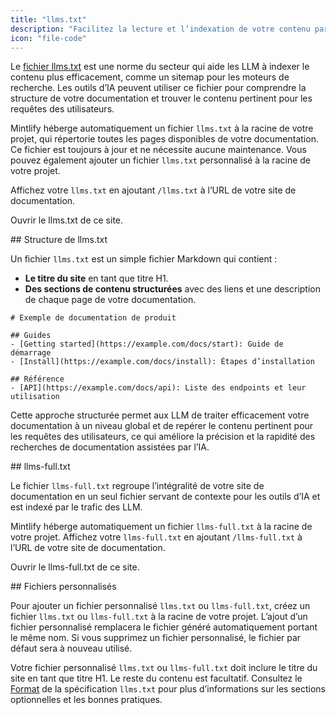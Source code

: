 ```yaml
---
title: "llms.txt"
description: "Facilitez la lecture et l’indexation de votre contenu par les LLMs"
icon: "file-code"
---
```



Le [fichier llms.txt](https://llmstxt.org) est une norme du secteur qui aide les LLM à indexer le contenu plus efficacement, comme un sitemap pour les moteurs de recherche. Les outils d’IA peuvent utiliser ce fichier pour comprendre la structure de votre documentation et trouver le contenu pertinent pour les requêtes des utilisateurs.

Mintlify héberge automatiquement un fichier `llms.txt` à la racine de votre projet, qui répertorie toutes les pages disponibles de votre documentation. Ce fichier est toujours à jour et ne nécessite aucune maintenance. Vous pouvez également ajouter un fichier `llms.txt` personnalisé à la racine de votre projet.

Affichez votre `llms.txt` en ajoutant `/llms.txt` à l’URL de votre site de documentation.

<PreviewButton href="https://mintlify.com/docs/llms.txt">Ouvrir le llms.txt de ce site.</PreviewButton>


<div id="llmstxt-structure">
  ## Structure de llms.txt
</div>

Un fichier `llms.txt` est un simple fichier Markdown qui contient :

* **Le titre du site** en tant que titre H1.
* **Des sections de contenu structurées** avec des liens et une description de chaque page de votre documentation.

```mdx Exemple de llms.txt
# Exemple de documentation de produit

## Guides
- [Getting started](https://example.com/docs/start): Guide de démarrage
- [Install](https://example.com/docs/install): Étapes d’installation

## Référence
- [API](https://example.com/docs/api): Liste des endpoints et leur utilisation
```

Cette approche structurée permet aux LLM de traiter efficacement votre documentation à un niveau global et de repérer le contenu pertinent pour les requêtes des utilisateurs, ce qui améliore la précision et la rapidité des recherches de documentation assistées par l’IA.


<div id="llms-fulltxt">
  ## llms-full.txt
</div>

Le fichier `llms-full.txt` regroupe l’intégralité de votre site de documentation en un seul fichier servant de contexte pour les outils d’IA et est indexé par le trafic des LLM.

Mintlify héberge automatiquement un fichier `llms-full.txt` à la racine de votre projet. Affichez votre `llms-full.txt` en ajoutant `/llms-full.txt` à l’URL de votre site de documentation.

<PreviewButton href="https://mintlify.com/docs/llms-full.txt">Ouvrir le llms-full.txt de ce site.</PreviewButton>



<div id="custom-files">
  ## Fichiers personnalisés
</div>

Pour ajouter un fichier personnalisé `llms.txt` ou `llms-full.txt`, créez un fichier `llms.txt` ou `llms-full.txt` à la racine de votre projet. L’ajout d’un fichier personnalisé remplacera le fichier généré automatiquement portant le même nom. Si vous supprimez un fichier personnalisé, le fichier par défaut sera à nouveau utilisé.

Votre fichier personnalisé `llms.txt` ou `llms-full.txt` doit inclure le titre du site en tant que titre H1. Le reste du contenu est facultatif. Consultez le [Format](https://llmstxt.org/#format) de la spécification `llms.txt` pour plus d’informations sur les sections optionnelles et les bonnes pratiques.

